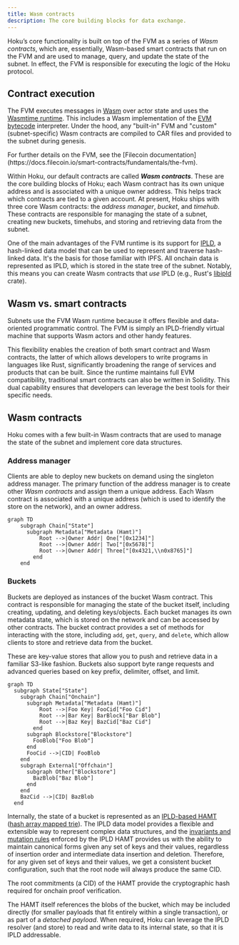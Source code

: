 ```yaml
---
title: Wasm contracts
description: The core building blocks for data exchange.
---
```



Hoku’s core functionality is built on top of the FVM as a series of _Wasm contracts_, which are,
essentially, Wasm-based smart contracts that run on the FVM and are used to manage, query, and
update the state of the subnet. In effect, the FVM is responsible for executing the logic of the
Hoku protocol.

## Contract execution

The FVM executes messages in [Wasm](https://webassembly.org/) over actor state and uses the
[Wasmtime runtime](https://wasmtime.dev/). This includes a Wasm implementation of the
[EVM bytecode](https://ethereum.github.io/yellowpaper/paper.pdf) interpreter. Under the hood, any
"built-in" FVM and "custom" (subnet-specific) Wasm contracts are compiled to CAR files and provided
to the subnet during genesis.

<Callout>
For further details on the FVM, see the [Filecoin documentation](https://docs.filecoin.io/smart-contracts/fundamentals/the-fvm).

</Callout>

Within Hoku, our default contracts are called **_Wasm contracts_**. These are the core building
blocks of Hoku; each Wasm contract has its own unique address and is associated with a unique owner
address. This helps track which contracts are tied to a given account. At present, Hoku ships with
three core Wasm contracts: the _address manager_, _bucket_, and _timehub_. These contracts are
responsible for managing the state of a subnet, creating new buckets, timehubs, and storing and
retrieving data from the subnet.

One of the main advantages of the FVM runtime is its support for [IPLD](https://ipld.io/), a
hash-linked data model that can be used to represent and traverse hash-linked data. It's the basis
for those familiar with IPFS. All onchain data is represented as IPLD, which is stored in the state
tree of the subnet. Notably, this means you can create Wasm contracts that _use_ IPLD (e.g., Rust's
[libipld](https://github.com/ipld/libipld) crate).

## Wasm vs. smart contracts

Subnets use the FVM Wasm runtime because it offers flexible and data-oriented programmatic control.
The FVM is simply an IPLD-friendly virtual machine that supports Wasm actors and other handy
features.

This flexibility enables the creation of both smart contract and Wasm contracts, the latter of which
allows developers to write programs in languages like Rust, significantly broadening the range of
services and products that can be built. Since the runtime maintains full EVM compatibility,
traditional smart contracts can also be written in Solidity. This dual capability ensures that
developers can leverage the best tools for their specific needs.

## Wasm contracts

Hoku comes with a few built-in Wasm contracts that are used to manage the state of the subnet and
implement core data structures.

### Address manager

Clients are able to deploy new buckets on demand using the singleton address manager. The primary
function of the address manager is to create other _Wasm contracts_ and assign them a unique
address. Each Wasm contract is associated with a unique address (which is used to identify the store
on the network), and an owner address.

```mermaid
graph TD
    subgraph Chain["State"]
      subgraph Metadata["Metadata (Hamt)"]
          Root -->|Owner Addr| One["[0x1234]"]
          Root -->|Owner Addr| Two["[0x5678]"]
          Root -->|Owner Addr| Three["[0x4321,\\n0x8765]"]
        end
    end

```

### Buckets

Buckets are deployed as instances of the bucket Wasm contract. This contract is responsible for
managing the state of the bucket itself, including creating, updating, and deleting keys/objects.
Each bucket manages its own metadata state, which is stored on the network and can be accessed by
other contracts. The bucket contract provides a set of methods for interacting with the store,
including `add`, `get`, `query`, and `delete`, which allow clients to store and retrieve data from
the bucket.

These are key-value stores that allow you to push and retrieve data in a familiar S3-like fashion.
Buckets also support byte range requests and advanced queries based on key prefix, delimiter,
offset, and limit.

```mermaid
graph TD
  subgraph State["State"]
    subgraph Chain["Onchain"]
      subgraph Metadata["Metadata (Hamt)"]
          Root -->|Foo Key| FooCid["Foo Cid"]
          Root -->|Bar Key| BarBlock["Bar Blob"]
          Root -->|Baz Key| BazCid["Baz Cid"]
        end
      subgraph Blockstore["Blockstore"]
        FooBlob["Foo Blob"]
      end
      FooCid -->|CID| FooBlob
    end
    subgraph External["Offchain"]
      subgraph Other["Blockstore"]
        BazBlob["Baz Blob"]
      end
    end
    BazCid -->|CID| BazBlob
  end

```

Internally, the state of a bucket is represented as an
[IPLD-based HAMT](https://ipld.io/specs/advanced-data-layouts/hamt/spec/)
([hash array mapped trie](https://en.wikipedia.org/wiki/Hash_array_mapped_trie)). The IPLD data
model provides a flexible and extensible way to represent complex data structures, and the
[invariants and mutation rules](https://michael.steindorfer.name/publications/oopsla15.pdf) enforced
by the IPLD HAMT provides us with the ability to maintain canonical forms given any set of keys and
their values, regardless of insertion order and intermediate data insertion and deletion. Therefore,
for any given set of keys and their values, we get a consistent bucket configuration, such that the
root node will always produce the same CID.

<Callout>

The root commitments (a CID) of the HAMT provide the cryptographic hash required for onchain proof
verification.

</Callout>

The HAMT itself references the blobs of the bucket, which may be included directly (for smaller
payloads that fit entirely within a single transaction), or as part of a _detached payload_. When
required, Hoku can leverage the IPLD resolver (and store) to read and write data to its internal
state, so that it is IPLD addressable.
